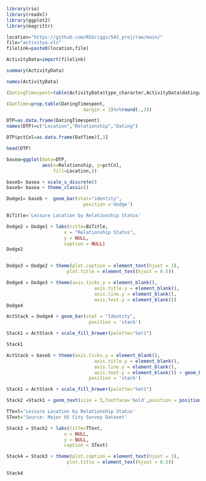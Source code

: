 ```r
library(rio)
library(readxl)
library(ggplot2)
library(magrittr)

location="https://github.com/RSGriggs/543_proj/raw/main/"
file="activitya.xls"
filelink=paste0(location,file)

ActivityData=import(filelink)

summary(ActivityData)

names(ActivityData)

(DatingTimespent=table(ActivityData$type_character,ActivityData$datinga))

(DatTime=prop.table(DatingTimespent,
                            margin = 2)%>%round(.,2))

DTP=as.data.frame(DatingTimespent)
names(DTP)=c("Location","Relationship","Dating")

DTP$pctCol=as.data.frame(DatTime)[,3]

head(DTP)

basea=ggplot(data=DTP, 
             aes(x=Relationship, y=pctCol,
                 fill=Location,))

baseb= basea + scale_x_discrete() 
baseb= basea + theme_classic()

Dodge1= baseb +  geom_bar(stat="identity",
                            position ='dodge') 

BiTitle='Leisure Location by Relationship Status'

Dodge2 = Dodge1 + labs(title=BiTitle,
                     x = "Relationship Status", 
                     y = NULL,
                     caption = NULL)
Dodge2


Dodge3 = Dodge2 + theme(plot.caption = element_text(hjust = 1), 
                      plot.title = element_text(hjust = 0.5))

Dodge4 = Dodge3 + theme(axis.ticks.y = element_blank(),
                                axis.title.y = element_blank(),
                                axis.line.y = element_blank(),
                                axis.text.y = element_blank())
Dodge4

ActStack = Dodge4 + geom_bar(stat = "Identity",
                              position = 'stack')

Stack1 = ActStack + scale_fill_brewer(palette="Set1")

Stack1

ActStack = baseb + theme(axis.ticks.y = element_blank(),
                                axis.title.y = element_blank(),
                                axis.line.y = element_blank(),
                                axis.text.y = element_blank()) + geom_bar(stat = "Identity",
                              position = 'stack')

Stack1 = ActStack + scale_fill_brewer(palette="Set1")

Stack2 =Stack1 + geom_text(size = 5,fontface='bold',position = position_stack(vjust = 0.5),aes(label=Dating))

TText='Leisure Location by Relationship Status'
SText='Source: Major US City Survey Dataset'

Stack3 = Stack2 + labs(title=TText,
                     x = NULL, 
                     y = NULL,
                     caption = SText)

Stack4 = Stack3 + theme(plot.caption = element_text(hjust = 1), 
                      plot.title = element_text(hjust = 0.5))

Stack4
```

